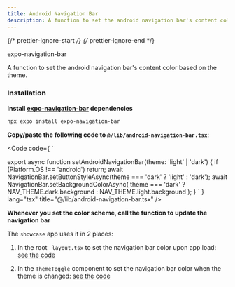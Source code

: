 ```yaml
---
title: Android Navigation Bar
description: A function to set the android navigation bar's content color based on the theme.
---
```


{/* prettier-ignore-start */}
{/* prettier-ignore-end */}


<LinkButton target="_blank" href="https://docs.expo.dev/versions/latest/sdk/navigation-bar/">
  expo-navigation-bar
</LinkButton>

<br />

A function to set the android navigation bar's content color based on the theme.

### Installation

**Install <a target="_blank" href="https://docs.expo.dev/versions/latest/sdk/navigation-bar/">expo-navigation-bar</a> dependencies**

```bash
npx expo install expo-navigation-bar
```

**Copy/paste the following code to `@/lib/android-navigation-bar.tsx`**:


<Code code={
    `

export async function setAndroidNavigationBar(theme: 'light' | 'dark') {
  if (Platform.OS !== 'android') return;
  await NavigationBar.setButtonStyleAsync(theme === 'dark' ? 'light' : 'dark');
  await NavigationBar.setBackgroundColorAsync(
    theme === 'dark' ? NAV_THEME.dark.background : NAV_THEME.light.background
  );
}
    `
} lang="tsx" title="@/lib/android-navigation-bar.tsx" />

**Whenever you set the color scheme, call the function to update the navigation bar**


<Card title="Example"> 

The `showcase` app uses it in 2 places:

1. In the root `_layout.tsx` to set the navigation bar color upon app load: 
[see the code](https://github.com/mrzachnugent/react-native-reusables/blob/main/apps/showcase/app/_layout.tsx)

2. In the `ThemeToggle` component to set the navigation bar color when the theme is changed: [see the code](https://github.com/mrzachnugent/react-native-reusables/blob/main/apps/showcase/components/ThemeToggle.tsx)

</Card>

